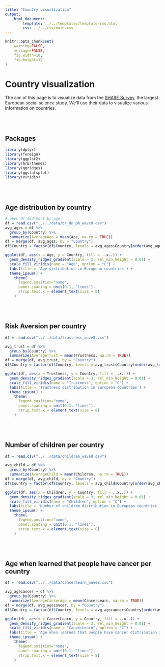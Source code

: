 ```yaml
---
title: "Country visualization"
output: 
    html_document:
        template: ../../templates/template-rmd.html
        css: ../../css/main.css
---
```


```r
knitr::opts_chunk$set(
    warning=FALSE,
    message=FALSE,
    fig.width=10,
    fig.height=12   
)
```

# Country visualization

The aim of this page is to visualize data from the [SHARE Survey](share.html), the largest European social science study. We'll use their data to visualize various information on countries.



<br><br>

## Packages

```r
library(dplyr)
library(foreign)
library(ggplot2)
library(hrbrthemes)
library(ggridges)
library(ggstatsplot)
library(viridis)
```




<br><br>

## Age distribution by country

```r
# open df and sort by age
df = read.csv("../../data/br_dn_ph_wave8.csv")
avg_ages = df %>%
  group_by(Country) %>%
  summarize(AverageAge = mean(Age, na.rm = TRUE))
df = merge(df, avg_ages, by = "Country")
df$Country = factor(df$Country, levels = avg_ages$Country[order(avg_ages$AverageAge, decreasing = TRUE)])

ggplot(df, aes(x = Age, y = Country, fill = ..x..)) +
  geom_density_ridges_gradient(scale = 3, rel_min_height = 0.01) +
  scale_fill_viridis(name = "Age", option = "C") +
  labs(title = 'Age distribution in European countries') +
  theme_ipsum() +
    theme(
      legend.position="none",
      panel.spacing = unit(0.1, "lines"),
      strip.text.x = element_text(size = 8)
    )
```



<br><br>

## Risk Aversion per country

```r
df = read.csv("../../data/trustness_wave8.csv")

avg_trust = df %>%
  group_by(Country) %>%
  summarize(AverageTrust = mean(Trustness, na.rm = TRUE))
df = merge(df, avg_trust, by = "Country")
df$Country = factor(df$Country, levels = avg_trust$Country[order(avg_trust$AverageTrust, decreasing = TRUE)])

ggplot(df, aes(x = Trustness, y = Country, fill = ..x..)) +
  geom_density_ridges_gradient(scale = 3, rel_min_height = 0.01) +
  scale_fill_viridis(name = "Trustness", option = "C") +
  labs(title = 'Trustness distribution in European countries') +
  theme_ipsum() +
    theme(
      legend.position="none",
      panel.spacing = unit(0.1, "lines"),
      strip.text.x = element_text(size = 8)
    )
```



<br><br>

## Number of children per country

```r
df = read.csv("../../data/children_wave8.csv")

avg_child = df %>%
  group_by(Country) %>%
  summarize(AverageChild = mean(Children, na.rm = TRUE))
df = merge(df, avg_child, by = "Country")
df$Country = factor(df$Country, levels = avg_child$Country[order(avg_child$AverageChild, decreasing = TRUE)])

ggplot(df, aes(x = Children, y = Country, fill = ..x..)) +
  geom_density_ridges_gradient(scale = 3, rel_min_height = 0.01) +
  scale_fill_viridis(name = "Children", option = "C") +
  labs(title = 'Number of children distribution in European countries') +
  theme_ipsum() +
    theme(
      legend.position="none",
      panel.spacing = unit(0.1, "lines"),
      strip.text.x = element_text(size = 8)
    )
```



<br><br>

## Age when learned that people have cancer per country

```r
df = read.csv("../../data/cancerlearn_wave8.csv")

avg_agecancer = df %>%
  group_by(Country) %>%
  summarize(AverageCancerAge = mean(CancerLearn, na.rm = TRUE))
df = merge(df, avg_agecancer, by = "Country")
df$Country = factor(df$Country, levels = avg_agecancer$Country[order(avg_agecancer$AverageCancerAge, decreasing = TRUE)])

ggplot(df, aes(x = CancerLearn, y = Country, fill = ..x..)) +
  geom_density_ridges_gradient(scale = 3, rel_min_height = 0.01) +
  scale_fill_viridis(name = "CancerLearn", option = "C") +
  labs(title = 'Age when learned that people have cancer distribution in European countries') +
  theme_ipsum() +
    theme(
      legend.position="none",
      panel.spacing = unit(0.1, "lines"),
      strip.text.x = element_text(size = 8)
    )
```